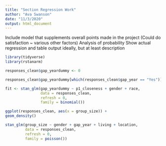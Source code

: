 ```yaml
---
title: "Section Regression Work"
author: "Ava Swanson"
date: "11/3/2020"
output: html_document
---
```


Include  model  that  supplements overall points made in the project
(Could do satisfaction ~ various other factors)
Analysis of probability
Show actual regression and table output ideally, but at least description

```r
library(tidyverse)
library(rstanarm)
```

```r
responses_clean$gap_yeardummy <- 0 

responses_clean$gap_yeardummy[which(responses_clean$gap_year == "Yes")] <- 1
```

```r
fit <- stan_glm(gap_yeardummy ~ p1_closeness + gender + race,
                data = responses_clean,
                refresh = 0,
                family = binomial())


```


```r
ggplot(responses_clean, aes(x = group_size)) +
geom_density()

stan_glm(group_size ~ gender + gap_year + living + location,
         data = responses_clean,
         refresh = 0,
         family = poisson())
```








